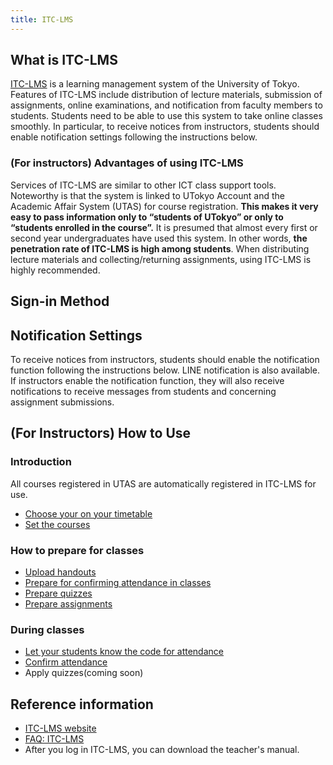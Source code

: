```yaml
---
title: ITC-LMS
---
```



## What is ITC-LMS

[ITC-LMS](https://itc-lms.ecc.u-tokyo.ac.jp/) is a learning management system of the University of Tokyo. Features of ITC-LMS include distribution of lecture materials, submission of assignments, online examinations, and notification from faculty members to students. Students need to be able to use this system to take online classes smoothly. In particular, to receive notices from instructors, students should enable notification settings following the instructions below.

### (For instructors) Advantages of using ITC-LMS

Services of ITC-LMS are similar to other ICT class support tools. Noteworthy is that the system is linked to UTokyo Account and the Academic Affair System (UTAS) for course registration. **This makes it very easy to pass information only to “students of UTokyo” or only to “students enrolled in the course”.** It is presumed that almost every first or second year undergraduates have used this system. In other words, **the penetration rate of ITC-LMS is high among students**. When distributing lecture materials and collecting/returning assignments, using ITC-LMS is highly recommended.

## Sign-in Method

<Login />

## Notification Settings

To receive notices from instructors, students should enable the notification function following the instructions below. LINE notification is also available. If instructors enable the notification function, they will also receive notifications to receive messages from students and concerning assignment submissions.

<SetupNotification />

## (For Instructors) How to Use

### Introduction

All courses registered in UTAS are automatically registered in ITC-LMS for use.

- [Choose your on your timetable](/en/lms_lecturers/timetable)
- [Set the courses](/en/lms_lecturers/course_settings)

### How to prepare for classes

- [Upload handouts](/en/lms_lecturers/course_materials)
- [Prepare for confirming attendance in classes](/en/lms_lecturers/prepare_attendances)
- [Prepare quizzes](/en/lms_lecturers/prepare_quizzes)
- [Prepare assignments](/en/lms_lecturers/assignments)

### During classes

- [Let your students know the code for attendance](/en/lms_lecturers/attendances)
- [Confirm attendance](/en/lms_lecturers/view_attendances)
- Apply quizzes(coming soon)

## Reference information

- [ITC-LMS website](https://www.ecc.u-tokyo.ac.jp/en/itc-lms.html)
- [FAQ: ITC-LMS](https://www.ecc.u-tokyo.ac.jp/en/itc-lms/faq.html)
- After you log in ITC-LMS, you can download the teacher's manual.
